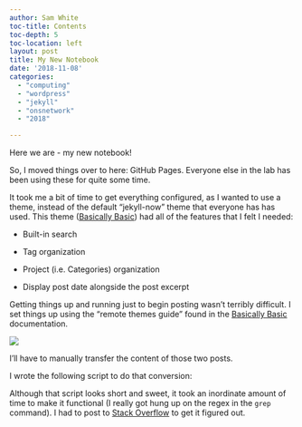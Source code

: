 ```yaml
---
author: Sam White
toc-title: Contents
toc-depth: 5
toc-location: left
layout: post
title: My New Notebook
date: '2018-11-08'
categories:
  - "computing"
  - "wordpress"
  - "jekyll"
  - "onsnetwork"
  - "2018"

---
```

Here we are - my new notebook!


So, I moved things over to here: GitHub Pages. Everyone else in the lab has been using these for quite some time.

It took me a bit of time to get everything configured, as I wanted to use a theme, instead of the default "jekyll-now" theme that everyone has has used. This theme ([Basically Basic](https://mmistakes.github.io/jekyll-theme-basically-basic/)) had all of the features that I felt I needed:

- Built-in search

- Tag organization

- Project (i.e. Categories) organization

- Display post date alongside the post excerpt

Getting things up and running just to begin posting wasn't terribly difficult. I set things up using the "remote themes guide" found in the [Basically Basic](https://mmistakes.github.io/jekyll-theme-basically-basic/) documentation.


![](https://raw.githubusercontent.com/RobertsLab/sams-notebook/master/images/screencaps/20181107_001.png)

I'll have to manually transfer the content of those two posts.


I wrote the following script to do that conversion:


Although that script looks short and sweet, it took an inordinate amount of time to make it functional (I really got hung up on the regex in the ```grep``` command). I had to post to [Stack Overflow](https://stackoverflow.com/questions/53213379/grep-o-multiple-occurrences-of-variable-string-in-same-line) to get it figured out.
